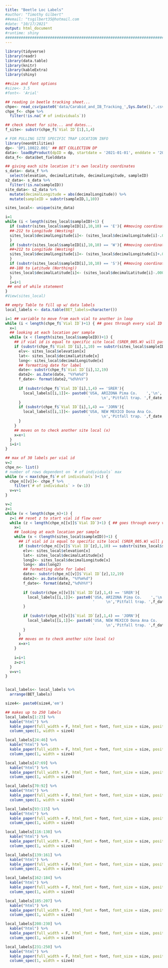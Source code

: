 ```yaml
---
title: "Beetle Loc Labels"
#author: "Timothy Gilbert"
##email: "tsgilbert35@hotmail.com
#date: "10/17/2021"
output: html_document
#runtime: shiny
#####################################################################################
---
```

```r
library(tidyverse)
library(readr)
library(data.table)
library(knitr)
library(kableExtra)
library(shiny)

##size and font options
#size<- 3.5
#font<- 'Arial'

## reading in beetle tracking sheet...
chpe<- read_csv(paste0('data/Carabid_and_IB_Tracking_',Sys.Date(),'.csv'))
chpe_f<- chpe %>% 
  filter(!is.na(`# of individuals`))

## check sheet for site... and dates...
f_site<- substr(chpe_f$`Vial ID`[1],1,4)

# FOR PULLING SITE SPECIFIC TRAP LOCATION INFO
library(neonUtilities)
dp<- 'DP1.10022.001' ## BET COLLECTION DP
data<- loadByProduct(dpID = dp, startdate = '2021-01-01', enddate = '2021-10-01', check.size = F, site = f_site)
data_f<- data$bet_fielddata

## giving each site location it's own locality coordinates
s_data<- data_f %>% 
  select(elevation, decimalLatitude, decimalLongitude, sampleID)
s2_data<- s_data %>% 
  filter(!is.na(sampleID))
site_data<- s2_data %>% 
  mutate(decimalLongitude = abs(decimalLongitude)) %>% 
  mutate(sampleID = substr(sampleID,1,10))

sites_local<- unique(site_data)

i=1
while (i < length(sites_local$sampleID)+1) {
  if (substr(sites_local$sampleID[i],10,10) == 'E'){ ##moving coordinate East
  ##-212 to Longitude (Westing)
  sites_local$decimalLongitude[i]<- (sites_local$decimalLongitude[i]-.000212)
  }
  if (substr(sites_local$sampleID[i],10,10) == 'W'){ ##moving coordinate West
  ##+212 to Longitude (Westing)
  sites_local$decimalLongitude[i]<- (sites_local$decimalLongitude[i]+.000212)
  }
  if (substr(sites_local$sampleID[i],10,10) == 'S'){ ##moving coordinate South
  ##-180 to Latitude (Northing))
  sites_local$decimalLatitude[i]<- (sites_local$decimalLatitude[i]-.000180)
  }
  i=i+1
 ## end of while statement 
}
#View(sites_local)

## empty Table to fill up w/ data labels
local_labels <- data.table(BET_labels=character())

i=1 ## variable to move from each vial to another in loop
while (i < length(chpe_f$`Vial ID`)+1) { ## goes through every vial ID in excel file 'chpe_f'
  x=1
  ## looking at each location per sample
  while (x < (length(sites_local$sampleID))+1) {
    ## if vial id is equal to specific site local (SRER_005.W) will paste info in table- checks every local (x)
    if (substr(chpe_f$`Vial ID`[i],1,10) == substr(sites_local$sampleID[x],1,10)){
      elv<- sites_local$elevation[x]
      lat<- sites_local$decimalLatitude[x]
      long<- sites_local$decimalLongitude[x]
      ## formatting date for label
      date<- substr(chpe_f$`Vial ID`[i],12,19)
      date2<- as.Date(date, "%Y%m%d")
      f_date<- format(date2,"%d%h%Y")
      
      if (substr(chpe_f$`Vial ID`[i],1,4) == 'SRER'){
        local_labels[[i,1]]<- paste0('USA, ARIZONA Pima Co.    ','\n','Santa Rita Expm Rng. ',elv,'m ','\n','N',lat,' · W',long,
                                     '     \n','Pitfall trap. ',f_date,'. AKaram.','\n',substr(chpe_f$`Vial ID`[i],1,19))
      }
      if (substr(chpe_f$`Vial ID`[i],1,4) == 'JORN'){
        local_labels[[i,1]]<- paste0('USA, NEW MEXICO Dona Ana Co.    ','\n','Jornada Expm Rng. ',elv,'m ','\n','N',lat,' · W',long,
                                     '     \n','Pitfall trap. ',f_date,'. AKaram.','\n',substr(chpe_f$`Vial ID`[i],1,19))
      }
    }
    ## moves on to check another site local (x)
    x=x+1
  }
  i=i+1
}

## max of 30 labels per vial id
v=2
chpe_n<- list()
# number of rows dependent on `# of individuals` max
while (v < max(chpe_f$`# of individuals`)+1) {
  chpe_n[[v]]<- chpe_f %>% 
    filter(`# of individuals` > (v-1))
  v=v+1
}

v=2
z=1
while (v < length(chpe_n)+1) {
  z=1 ## reset z to start vial id flow over
  while (z < length(chpe_n[[v]]$`Vial ID`)+1) { ## goes through every vial ID in excel file 'chpe_f'
    x=1
    ## looking at each location per sample
    while (x < (length(sites_local$sampleID))+1) {
      ## if vial id is equal to specific site local (SRER_005.W) will paste info in table- checks every local (x)
      if (substr(chpe_n[[v]]$`Vial ID`[z],1,10) == substr(sites_local$sampleID[x],1,10)){
        elv<- sites_local$elevation[x]
        lat<- sites_local$decimalLatitude[x]
        long2<- sites_local$decimalLongitude[x]
        long<- abs(long2)
        ## formatting date for label
        date<- substr(chpe_n[[v]]$`Vial ID`[z],12,19)
        date2<- as.Date(date, "%Y%m%d")
        f_date<- format(date2,"%d%h%Y")
       
        if (substr(chpe_n[[v]]$`Vial ID`[z],1,4) == 'SRER'){
          local_labels[[i,1]]<- paste0('USA, ARIZONA Pima Co.    ','\n','Santa Rita Expm Rng. ',elv,'m ','\n','N',lat,' · W',long,
                                       '     \n','Pitfall trap. ',f_date,'. AKaram.','\n',substr(chpe_n[[v]]$`Vial ID`[z],1,19))
        }
        
        if (substr(chpe_n[[v]]$`Vial ID`[z],1,4) == 'JORN'){
          local_labels[[i,1]]<- paste0('USA, NEW MEXICO Dona Ana Co.    ','\n','Jornada Expm Rng. ',elv,'m ','\n','N',lat,' · W',long,
                                       '     \n','Pitfall trap. ',f_date,'. AKaram.','\n',substr(chpe_n[[v]]$`Vial ID`[z],1,19))
        }
      }
      ## moves on to check another site local (x)
      x=x+1
    }
    
    i=i+1
    z=z+1
  }
  v=v+1
}


local_labels<- local_labels %>% 
  arrange(BET_labels)

```



```r

size4<- paste0(size4,'em')

## makes up to 250 labels
local_labels[1:23] %>%
  kable("html") %>%
  kable_paper(full_width = F, html_font = font, font_size = size, position = "float_left") %>%
  column_spec(1, width = size4)

local_labels[24:46] %>%
  kable("html") %>%
  kable_paper(full_width = F, html_font = font, font_size = size, position = "float_left") %>%
  column_spec(1, width = size4)

local_labels[47:69] %>%
  kable("html") %>%
  kable_paper(full_width = F, html_font = font, font_size = size, position = "float_left") %>%
  column_spec(1, width = size4)

local_labels[70:92] %>%
  kable("html") %>%
  kable_paper(full_width = F, html_font = font, font_size = size, position = "float_left") %>%
  column_spec(1, width = size4)

local_labels[93:115] %>%
  kable("html") %>%
  kable_paper(full_width = F, html_font = font, font_size = size, position = "float_left") %>%
  column_spec(1, width = size4)

local_labels[116:138] %>%
  kable("html") %>%
  kable_paper(full_width = F, html_font = font, font_size = size, position = "float_left") %>%
  column_spec(1, width = size4)

local_labels[139:161] %>%
  kable("html") %>%
  kable_paper(full_width = F, html_font = font, font_size = size, position = "float_left") %>%
  column_spec(1, width = size4)

local_labels[162:184] %>%
  kable("html") %>%
  kable_paper(full_width = F, html_font = font, font_size = size, position = "float_left") %>%
  column_spec(1, width = size4)

local_labels[185:207] %>%
  kable("html") %>%
  kable_paper(full_width = F, html_font = font, font_size = size, position = "float_left") %>%
  column_spec(1, width = size4)

local_labels[208:230] %>%
  kable("html") %>%
  kable_paper(full_width = F, html_font = font, font_size = size, position = "float_left") %>%
  column_spec(1, width = size4)

local_labels[231:250] %>%
  kable("html") %>%
  kable_paper(full_width = F, html_font = font, font_size = size, position = "float_left") %>%
  column_spec(1, width = size4)

```
